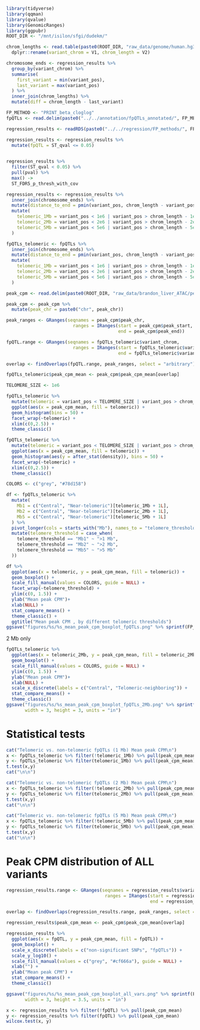 ```r
library(tidyverse)
library(qqman)
library(qvalue)
library(GenomicRanges)
library(ggpubr)
ROOT_DIR <- "/mnt/isilon/sfgi/dudekm/"
```

```r
chrom_lengths <- read.table(paste0(ROOT_DIR, "raw_data/genome/human.hg38.genome")) %>%
  dplyr::rename(variant_chrom = V1, chrom_length = V2)

chromosome_ends <- regression_results %>%
  group_by(variant_chrom) %>%
  summarise(
    first_variant = min(variant_pos),
    last_variant = max(variant_pos)
  ) %>%
  inner_join(chrom_lengths) %>%
  mutate(diff = chrom_length - last_variant)
```

```r
FP_METHOD <- "PRINT_beta_cloglog"
fpQTLs <- read.delim(paste0("../../annotation/fpQTLs_annotated/", FP_METHOD, "_annotated_fpQTLs.txt"))
```

```r
regression_results <- readRDS(paste0("../../regression/FP_methods/", FP_METHOD, "/regression_results/fp_score_covariates_genotype_regression.Rds"))

regression_results <- regression_results %>%
  mutate(fpQTL = ST_qval <= 0.05)
  

regression_results %>%
  filter(ST_qval < 0.05) %>%
  pull(pval) %>%
  max() ->
  ST_FDR5_p_thresh_with_cov

regression_results <- regression_results %>%
  inner_join(chromosome_ends) %>%
  mutate(distance_to_end = pmin(variant_pos, chrom_length - variant_pos)) %>%
  mutate(
    telomeric_1Mb = variant_pos < 1e6 | variant_pos > chrom_length - 1e6,
    telomeric_2Mb = variant_pos < 2e6 | variant_pos > chrom_length - 2e6,
    telomeric_5Mb = variant_pos < 5e6 | variant_pos > chrom_length - 5e6,
  )
```


```r
fpQTLs_telomeric <- fpQTLs %>%
  inner_join(chromosome_ends) %>%
  mutate(distance_to_end = pmin(variant_pos, chrom_length - variant_pos)) %>%
  mutate(
    telomeric_1Mb = variant_pos < 1e6 | variant_pos > chrom_length - 1e6,
    telomeric_2Mb = variant_pos < 2e6 | variant_pos > chrom_length - 2e6,
    telomeric_5Mb = variant_pos < 5e6 | variant_pos > chrom_length - 5e6,
  )
```


```r
peak_cpm <- read.delim(paste0(ROOT_DIR, "raw_data/brandon_liver_ATAC/peak_info/peak_mean_tpm.txt"))

peak_cpm <- peak_cpm %>%
  mutate(peak_chr = paste0("chr", peak_chr))

peak_ranges <- GRanges(seqnames = peak_cpm$peak_chr, 
                         ranges = IRanges(start = peak_cpm$peak_start, 
                                          end = peak_cpm$peak_end))
```

```r
fpQTL.range <- GRanges(seqnames = fpQTLs_telomeric$variant_chrom, 
                         ranges = IRanges(start = fpQTLs_telomeric$variant_pos, 
                                          end = fpQTLs_telomeric$variant_pos))
```

```r
overlap <- findOverlaps(fpQTL.range, peak_ranges, select = "arbitrary")

fpQTLs_telomeric$peak_cpm_mean <- peak_cpm$peak_cpm_mean[overlap]
```




```r
TELOMERE_SIZE <- 1e6

fpQTLs_telomeric %>%
  mutate(telomeric = variant_pos < TELOMERE_SIZE | variant_pos > chrom_length - TELOMERE_SIZE) %>%
  ggplot(aes(x = peak_cpm_mean, fill = telomeric)) +
  geom_histogram(bins = 50) +
  facet_wrap(~telomeric) +
  xlim(c(0,2.5)) +
  theme_classic()

fpQTLs_telomeric %>%
  mutate(telomeric = variant_pos < TELOMERE_SIZE | variant_pos > chrom_length - TELOMERE_SIZE) %>%
  ggplot(aes(x = peak_cpm_mean, fill = telomeric)) +
  geom_histogram(aes(y = after_stat(density)), bins = 50) +
  facet_wrap(~telomeric) +
  xlim(c(0,2.5)) +
  theme_classic()
```

```r
COLORS <- c("grey", "#78d158")

df <- fpQTLs_telomeric %>%
  mutate(
    Mb1 = c("Central", "Near-telomeric")[telomeric_1Mb + 1L],
    Mb2 = c("Central", "Near-telomeric")[telomeric_2Mb + 1L],
    Mb5 = c("Central", "Near-telomeric")[telomeric_5Mb + 1L]
  ) %>%
  pivot_longer(cols = starts_with("Mb"), names_to = "telomere_threshold", values_to = "telomeric") %>%
  mutate(telomere_threshold = case_when(
    telomere_threshold == "Mb1" ~ ">1 Mb",
    telomere_threshold == "Mb2" ~ ">2 Mb",
    telomere_threshold == "Mb5" ~ ">5 Mb"
  ))

df %>%
  ggplot(aes(x = telomeric, y = peak_cpm_mean, fill = telomeric)) +
  geom_boxplot() + 
  scale_fill_manual(values = COLORS, guide = NULL) +
  facet_wrap(~telomere_threshold) +
  ylim(c(0, 1.5)) +
  ylab("Mean peak CPM")+
  xlab(NULL) +
  stat_compare_means() +
  theme_classic() +
  ggtitle("Mean peak CPM , by different telomeric thresholds")
ggsave("figures/%s/%s_mean_peak_cpm_boxplot_fpQTLs.png" %>% sprintf(FP_METHOD, FP_METHOD), width = 8, height = 5, units = "in")
```

2 Mb only
```r
fpQTLs_telomeric %>%
  ggplot(aes(x = telomeric_2Mb, y = peak_cpm_mean, fill = telomeric_2Mb)) +
  geom_boxplot() + 
  scale_fill_manual(values = COLORS, guide = NULL) +
  ylim(c(0, 1.5)) +
  ylab("Mean peak CPM")+
  xlab(NULL) +
  scale_x_discrete(labels = c("Central", "Telomeric-neighboring")) +
  stat_compare_means() +
  theme_classic()
ggsave("figures/%s/%s_mean_peak_cpm_boxplot_fpQTLs_2Mb.png" %>% sprintf(FP_METHOD, FP_METHOD), 
       width = 3, height = 3, units = "in")
```

# Statistical tests
```r
cat("Telomeric vs. non-telomeric fpQTLs (1 Mb) Mean peak CPM\n")
x <- fpQTLs_telomeric %>% filter(!telomeric_1Mb) %>% pull(peak_cpm_mean)
y <- fpQTLs_telomeric %>% filter(telomeric_1Mb) %>% pull(peak_cpm_mean)
t.test(x,y)
cat("\n\n")

cat("Telomeric vs. non-telomeric fpQTLs (2 Mb) Mean peak CPM\n")
x <- fpQTLs_telomeric %>% filter(!telomeric_2Mb) %>% pull(peak_cpm_mean)
y <- fpQTLs_telomeric %>% filter(telomeric_2Mb) %>% pull(peak_cpm_mean)
t.test(x,y)
cat("\n\n")

cat("Telomeric vs. non-telomeric fpQTLs (5 Mb) Mean peak CPM\n")
x <- fpQTLs_telomeric %>% filter(!telomeric_5Mb) %>% pull(peak_cpm_mean)
y <- fpQTLs_telomeric %>% filter(telomeric_5Mb) %>% pull(peak_cpm_mean)
t.test(x,y)
cat("\n\n")
```

# Peak CPM distribution of ALL variants
```r
regression_results.range <- GRanges(seqnames = regression_results$variant_chrom, 
                                     ranges = IRanges(start = regression_results$variant_pos, 
                                                      end = regression_results$variant_pos))

overlap <- findOverlaps(regression_results.range, peak_ranges, select = "arbitrary")

regression_results$peak_cpm_mean <- peak_cpm$peak_cpm_mean[overlap]
```

```r
regression_results %>%
  ggplot(aes(x = fpQTL, y = peak_cpm_mean, fill = fpQTL)) +
  geom_boxplot() + 
  scale_x_discrete(labels = c("non-significant SNPs", "fpQTLs")) +
  scale_y_log10() +
  scale_fill_manual(values = c("grey", "#cf666a"), guide = NULL) +
  xlab("") +
  ylab("Mean peak CPM") +
  stat_compare_means() +
  theme_classic()

ggsave("figures/%s/%s_mean_peak_cpm_boxplot_all_vars.png" %>% sprintf(FP_METHOD, FP_METHOD), 
       width = 3, height = 3.5, units = "in")
```


```r
x <- regression_results %>% filter(!fpQTL) %>% pull(peak_cpm_mean)
y <- regression_results %>% filter(fpQTL) %>% pull(peak_cpm_mean)
wilcox.test(x, y)
```



